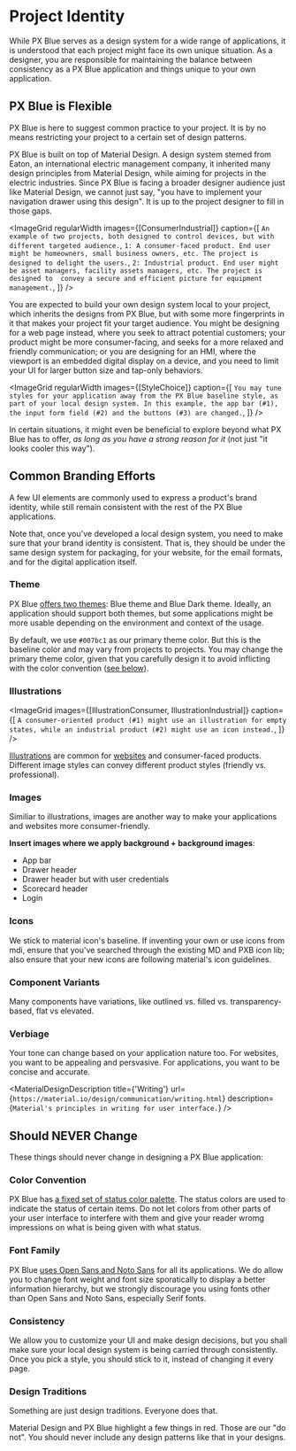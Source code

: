 
<!-- KEYWORDS: design tutorial branding brand identity flexible flex -->

# Project Identity

While PX Blue serves as a design system for a wide range of applications, it is understood that each project might face its own unique situation. As a designer, you are responsible for maintaining the balance between consistency as a PX Blue application and things unique to your own application.

## PX Blue is Flexible

PX Blue is here to suggest common practice to your project. It is by no means restricting your project to a certain set of design patterns.

PX Blue is built on top of Material Design. A design system stemed from Eaton, an international electric management company, it inherited many design principles from Material Design, while aiming for projects in the electric industries. Since PX Blue is facing a broader designer audience just like Material Design, we cannot just say, "you have to implement your navigation drawer using this design". It is up to the project designer to fill in those gaps.

<ImageGrid
    regularWidth
    images={[ConsumerIndustrial]}
    caption={[
        `An example of two projects, both designed to control devices, but with different targeted audience.`,
        `1: A consumer-faced product. End user might be homeowners, small business owners, etc. The project is designed to delight the users.`,
        `2: Industrial product. End user might be asset managers, facility assets managers, etc. The project is designed to  convey a secure and efficient picture for equipment management.`,
    ]}
/>

You are expected to build your own design system local to your project, which inherits the designs from PX Blue, but with some more fingerprints in it that makes your project fit your target audience. You might be designing for a web page instead, where you seek to attract potential customers; your product might be more consumer-facing, and seeks for a more relaxed and friendly communication; or you are designing for an HMI, where the viewport is an embedded digital display on a device, and you need to limit your UI for larger button size and tap-only behaviors.

<ImageGrid
    regularWidth
    images={[StyleChoice]}
    caption={[
        `You may tune styles for your application away from the PX Blue baseline style, as part of your local design system. In this example, the app bar (#1), the input form field (#2) and the buttons (#3) are changed.`,
    ]}
/>

In certain situations, it might even be beneficial to explore beyond what PX Blue has to offer, _as long as you have a strong reason for it_ (not just "it looks cooler this way").

## Common Branding Efforts

A few UI elements are commonly used to express a product's brand identity, while still remain consistent with the rest of the PX Blue applications.

Note that, once you've developed a local design system, you need to make sure that your brand identity is consistent. That is, they should be under the same design system for packaging, for your website, for the email formats, and for the digital application itself.

### Theme

PX Blue [offers two themes](/style/themes): Blue theme and Blue Dark theme. Ideally, an application should support both themes, but some applications might be more usable depending on the environment and context of the usage.

By default, we use `#007bc1` as our primary theme color. But this is the baseline color and may vary from projects to projects. You may change the primary theme color, given that you carefully design it to avoid inflicting with the color convention ([see below](#color-convention)).

### Illustrations

<ImageGrid
    images={[IllustrationConsumer, IllustrationIndustrial]}
    caption={[
        `A consumer-oriented product (#1) might use an illustration for empty states, while an industrial product (#2) might use an icon instead.`,
    ]}
/>

[Illustrations](/style/illustrations) are common for [websites](/design/websites) and consumer-faced products. Different image styles can convey different product styles (friendly vs. professional).

### Images

Similiar to illustrations, images are another way to make your applications and websites more consumer-friendly.

**Insert images where we apply background + background images**:

-   App bar
-   Drawer header
-   Drawer header but with user credentials
-   Scorecard header
-   Login

### Icons

We stick to material icon's baseline. If inventing your own or use icons from mdi, ensure that you've searched through the existing MD and PXB icon lib; also ensure that your new icons are following material's icon guidelines.

### Component Variants

Many components have variations, like outlined vs. filled vs. transparency-based, flat vs elevated.

### Verbiage

Your tone can change based on your application nature too. For websites, you want to be appealing and persvasive. For applications, you want to be concise and accurate.

<MaterialDesignDescription
    title={'Writing'}
    url={`https://material.io/design/communication/writing.html`}
    description={`Material's principles in writing for user interface.`}
/>

## Should NEVER Change

These things should never change in designing a PX Blue application:

### Color Convention

PX Blue has [a fixed set of status color palette](/style/color). The status colors are used to indicate the status of certain items. Do not let colors from other parts of your user interface to interfere with them and give your reader wromg impressions on what is being given with what status.

### Font Family

PX Blue [uses Open Sans and Noto Sans](/style/typography) for all its applications. We do allow you to change font weight and font size sporatically to display a better information hierarchy, but we strongly discourage you using fonts other than Open Sans and Noto Sans, especially Serif fonts.

### Consistency

We allow you to customize your UI and make design decisions, but you shall make sure your local design system is being carried through consistently. Once you pick a style, you should stick to it, instead of changing it every page.

### Design Traditions

Something are just design traditions. Everyone does that.

Material Design and PX Blue highlight a few things in red. Those are our "do not". You should never include any design patterns like that in your designs.

<!--

<Divider />

# Eric

-   App Logo, using different glyphs and gradients. Note that there is no "Eaton app", emphasize on what that project is.
-   Login screen, background patterns, sutle imagery
-   Drawer header and drawer user menu background, email templates, can try to appy primary / secondary color around (like pp uses orange)
-   Ephesus has magenta e-color
-   Any brand should use the Eaton blue

-   Background related to the indutry, photograph in the extended app bar
-   status color should be consistent, usually override brand theme, so blue should stay a status of "all cleared". Don't let the branding color fight with a status color
-   About page, can do something cool looking (e.g., product team put their signature there)
-   Slash / transition screen...
-   Stick to open sans. On mobile you might have some rare opportunity to go with the system. You might also use the Eaton font but it is not very legible, only use for headlines
-   LIT is some small tweak but is less about branding. Typography: need a reason for typography variations, usually to catch attention / sort out hierarchies
-   Stylization of the logo typography
-   Theme: ideally every app should support both, but need to consider the use cases. Some app is more usable under light mode or dark mode. Designers should do UX research on this.
-   Icons: Eric sometimes use the style of the icon to infer the status. Like filled ones are active / on, and outlined - filled. Recommend stick to baseline and use outlined if needed.
-   Two tones: Mostly the progress icons only. Might only use those at a illustration level
-   Consumer apps: more transition animations, more playful, more colorful, more gradient, etc, but it is bc it is a consumer app
-   Illustrations: Eaton will have to revisit the policy on illustrations. Might need to sync up with Creative CoE on these standards
-   Animation: States between inactive and active, can use some cool transition animations. Success screens
-   Symbols can use some transparency for outlines to stick out from the maps
-   Color convention: if for whatever reason in a certain industry the rules are inverted (green = open, red = closed) then do it. Don't invent something just bc you think it looks cool.
-   Icons should be created only within guidelines, dont invent something crazy...
-   Data viz: Coordination curve?

-->
